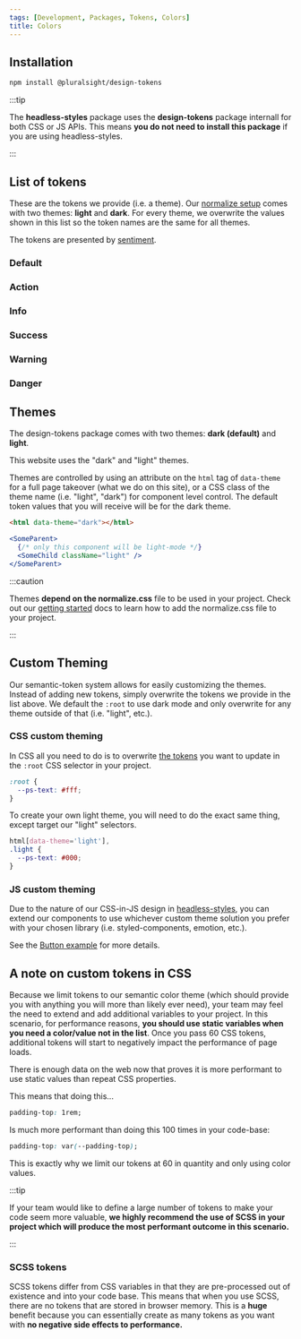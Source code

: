 ```yaml
---
tags: [Development, Packages, Tokens, Colors]
title: Colors
---
```



## Installation

```bash npm2yarn
npm install @pluralsight/design-tokens
```

:::tip

The **headless-styles** package uses the **design-tokens** package internall for both CSS or JS APIs. This means **you do not need to install this package** if you are using headless-styles.

:::

## List of tokens

These are the tokens we provide (i.e. a theme). Our [normalize setup](../getting-started/installation.md#normalizecss) comes with two themes: **light** and **dark**. For every theme, we overwrite the values shown in this list so the token names are the same for all themes.

The tokens are presented by [sentiment](./intro.md#naming-convention).

### Default

<TokensColorMap sentiment={tokenData.groupItems[0]} />

### Action

<TokensColorMap sentiment={tokenData.groupItems[1]} />

### Info

<TokensColorMap sentiment={tokenData.groupItems[3]} />

### Success

<TokensColorMap sentiment={tokenData.groupItems[4]} />

### Warning

<TokensColorMap sentiment={tokenData.groupItems[5]} />

### Danger

<TokensColorMap sentiment={tokenData.groupItems[2]} />

## Themes

The design-tokens package comes with two themes: **dark (default)** and **light**.

This website uses the "dark" and "light" themes.

Themes are controlled by using an attribute on the `html` tag of `data-theme` for a full page takeover (what we do on this site), or a CSS class of the theme name (i.e. "light", "dark") for component level control. The default token values that you will receive will be for the dark theme.

```html title="Data-theme attribute example"
<html data-theme="dark"></html>
```

```jsx title="Class level example"
<SomeParent>
  {/* only this component will be light-mode */}
  <SomeChild className="light" />
</SomeParent>
```

:::caution

Themes **depend on the normalize.css** file to be used in your project. Check out our [getting started](../getting-started/installation.md#normalizecss) docs to learn how to add the normalize.css file to your project.

:::

## Custom Theming

Our semantic-token system allows for easily customizing the themes. Instead of adding new tokens, simply overwrite the tokens we provide in the list above. We default the `:root` to use dark mode and only overwrite for any theme outside of that (i.e. "light", etc.).

### CSS custom theming

In CSS all you need to do is to overwrite [the tokens](#list-of-tokens) you want to update in the `:root` CSS selector in your project.

```css title="Global CSS file for your project"
:root {
  --ps-text: #fff;
}
```

To create your own light theme, you will need to do the exact same thing, except target our "light" selectors.

```css title="Global CSS file for your project"
html[data-theme='light'],
.light {
  --ps-text: #000;
}
```

### JS custom theming

Due to the nature of our CSS-in-JS design in [headless-styles](../headless-styles/intro.mdx), you can extend our components to use whichever custom theme solution you prefer with your chosen library (i.e. styled-components, emotion, etc.).

See the [Button example](../headless-styles/Button.mdx#extending) for more details.

## A note on custom tokens in CSS

Because we limit tokens to our semantic color theme (which should provide you with anything you will more than likely ever need), your team may feel the need to extend and add additional variables to your project. In this scenario, for performance reasons, **you should use static variables when you need a color/value not in the list**. Once you pass 60 CSS tokens, additional tokens will start to negatively impact the performance of page loads.

There is enough data on the web now that proves it is more performant to use static values than repeat CSS properties.

This means that doing this...

```css
padding-top: 1rem;
```

Is much more performant than doing this 100 times in your code-base:

```css
padding-top: var(--padding-top);
```

This is exactly why we limit our tokens at 60 in quantity and only using color values.

:::tip

If your team would like to define a large number of tokens to make your code seem more valuable, **we highly recommend the use of SCSS in your project which will produce the most performant outcome in this scenario.**

:::

### SCSS tokens

SCSS tokens differ from CSS variables in that they are pre-processed out of existence and into your code base. This means that when you use SCSS, there are no tokens that are stored in browser memory. This is a **huge** benefit because you can essentially create as many tokens as you want with **no negative side effects to performance.**
